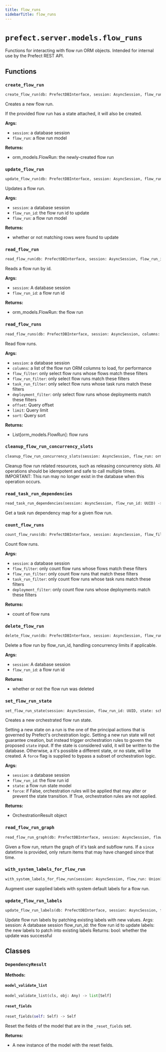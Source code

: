 ```yaml
---
title: flow_runs
sidebarTitle: flow_runs
---
```


# `prefect.server.models.flow_runs`



Functions for interacting with flow run ORM objects.
Intended for internal use by the Prefect REST API.


## Functions

### `create_flow_run` <sup><a href="https://github.com/PrefectHQ/prefect/blob/main/src/prefect/server/models/flow_runs.py#L63" target="_blank"><Icon icon="github" style="width: 14px; height: 14px;" /></a></sup>

```python
create_flow_run(db: PrefectDBInterface, session: AsyncSession, flow_run: schemas.core.FlowRun, orchestration_parameters: Optional[dict[str, Any]] = None) -> orm_models.FlowRun
```


Creates a new flow run.

If the provided flow run has a state attached, it will also be created.

**Args:**
- `session`: a database session
- `flow_run`: a flow run model

**Returns:**
- orm_models.FlowRun: the newly-created flow run


### `update_flow_run` <sup><a href="https://github.com/PrefectHQ/prefect/blob/main/src/prefect/server/models/flow_runs.py#L149" target="_blank"><Icon icon="github" style="width: 14px; height: 14px;" /></a></sup>

```python
update_flow_run(db: PrefectDBInterface, session: AsyncSession, flow_run_id: UUID, flow_run: schemas.actions.FlowRunUpdate) -> bool
```


Updates a flow run.

**Args:**
- `session`: a database session
- `flow_run_id`: the flow run id to update
- `flow_run`: a flow run model

**Returns:**
- whether or not matching rows were found to update


### `read_flow_run` <sup><a href="https://github.com/PrefectHQ/prefect/blob/main/src/prefect/server/models/flow_runs.py#L178" target="_blank"><Icon icon="github" style="width: 14px; height: 14px;" /></a></sup>

```python
read_flow_run(db: PrefectDBInterface, session: AsyncSession, flow_run_id: UUID, for_update: bool = False) -> Optional[orm_models.FlowRun]
```


Reads a flow run by id.

**Args:**
- `session`: A database session
- `flow_run_id`: a flow run id

**Returns:**
- orm_models.FlowRun: the flow run


### `read_flow_runs` <sup><a href="https://github.com/PrefectHQ/prefect/blob/main/src/prefect/server/models/flow_runs.py#L282" target="_blank"><Icon icon="github" style="width: 14px; height: 14px;" /></a></sup>

```python
read_flow_runs(db: PrefectDBInterface, session: AsyncSession, columns: Optional[list[str]] = None, flow_filter: Optional[schemas.filters.FlowFilter] = None, flow_run_filter: Optional[schemas.filters.FlowRunFilter] = None, task_run_filter: Optional[schemas.filters.TaskRunFilter] = None, deployment_filter: Optional[schemas.filters.DeploymentFilter] = None, work_pool_filter: Optional[schemas.filters.WorkPoolFilter] = None, work_queue_filter: Optional[schemas.filters.WorkQueueFilter] = None, offset: Optional[int] = None, limit: Optional[int] = None, sort: schemas.sorting.FlowRunSort = schemas.sorting.FlowRunSort.ID_DESC) -> Sequence[orm_models.FlowRun]
```


Read flow runs.

**Args:**
- `session`: a database session
- `columns`: a list of the flow run ORM columns to load, for performance
- `flow_filter`: only select flow runs whose flows match these filters
- `flow_run_filter`: only select flow runs match these filters
- `task_run_filter`: only select flow runs whose task runs match these filters
- `deployment_filter`: only select flow runs whose deployments match these filters
- `offset`: Query offset
- `limit`: Query limit
- `sort`: Query sort

**Returns:**
- List[orm_models.FlowRun]: flow runs


### `cleanup_flow_run_concurrency_slots` <sup><a href="https://github.com/PrefectHQ/prefect/blob/main/src/prefect/server/models/flow_runs.py#L345" target="_blank"><Icon icon="github" style="width: 14px; height: 14px;" /></a></sup>

```python
cleanup_flow_run_concurrency_slots(session: AsyncSession, flow_run: orm_models.FlowRun) -> None
```


Cleanup flow run related resources, such as releasing concurrency slots.
All operations should be idempotent and safe to call multiple times.
IMPORTANT: This run may no longer exist in the database when this operation occurs.


### `read_task_run_dependencies` <sup><a href="https://github.com/PrefectHQ/prefect/blob/main/src/prefect/server/models/flow_runs.py#L387" target="_blank"><Icon icon="github" style="width: 14px; height: 14px;" /></a></sup>

```python
read_task_run_dependencies(session: AsyncSession, flow_run_id: UUID) -> List[DependencyResult]
```


Get a task run dependency map for a given flow run.


### `count_flow_runs` <sup><a href="https://github.com/PrefectHQ/prefect/blob/main/src/prefect/server/models/flow_runs.py#L435" target="_blank"><Icon icon="github" style="width: 14px; height: 14px;" /></a></sup>

```python
count_flow_runs(db: PrefectDBInterface, session: AsyncSession, flow_filter: Optional[schemas.filters.FlowFilter] = None, flow_run_filter: Optional[schemas.filters.FlowRunFilter] = None, task_run_filter: Optional[schemas.filters.TaskRunFilter] = None, deployment_filter: Optional[schemas.filters.DeploymentFilter] = None, work_pool_filter: Optional[schemas.filters.WorkPoolFilter] = None, work_queue_filter: Optional[schemas.filters.WorkQueueFilter] = None) -> int
```


Count flow runs.

**Args:**
- `session`: a database session
- `flow_filter`: only count flow runs whose flows match these filters
- `flow_run_filter`: only count flow runs that match these filters
- `task_run_filter`: only count flow runs whose task runs match these filters
- `deployment_filter`: only count flow runs whose deployments match these filters

**Returns:**
- count of flow runs


### `delete_flow_run` <sup><a href="https://github.com/PrefectHQ/prefect/blob/main/src/prefect/server/models/flow_runs.py#L477" target="_blank"><Icon icon="github" style="width: 14px; height: 14px;" /></a></sup>

```python
delete_flow_run(db: PrefectDBInterface, session: AsyncSession, flow_run_id: UUID) -> bool
```


Delete a flow run by flow_run_id, handling concurrency limits if applicable.

**Args:**
- `session`: A database session
- `flow_run_id`: a flow run id

**Returns:**
- whether or not the flow run was deleted


### `set_flow_run_state` <sup><a href="https://github.com/PrefectHQ/prefect/blob/main/src/prefect/server/models/flow_runs.py#L507" target="_blank"><Icon icon="github" style="width: 14px; height: 14px;" /></a></sup>

```python
set_flow_run_state(session: AsyncSession, flow_run_id: UUID, state: schemas.states.State, force: bool = False, flow_policy: Optional[Type[FlowRunOrchestrationPolicy]] = None, orchestration_parameters: Optional[Dict[str, Any]] = None) -> OrchestrationResult
```


Creates a new orchestrated flow run state.

Setting a new state on a run is the one of the principal actions that is governed by
Prefect's orchestration logic. Setting a new run state will not guarantee creation,
but instead trigger orchestration rules to govern the proposed `state` input. If
the state is considered valid, it will be written to the database. Otherwise, a
it's possible a different state, or no state, will be created. A `force` flag is
supplied to bypass a subset of orchestration logic.

**Args:**
- `session`: a database session
- `flow_run_id`: the flow run id
- `state`: a flow run state model
- `force`: if False, orchestration rules will be applied that may alter or prevent
the state transition. If True, orchestration rules are not applied.

**Returns:**
- OrchestrationResult object


### `read_flow_run_graph` <sup><a href="https://github.com/PrefectHQ/prefect/blob/main/src/prefect/server/models/flow_runs.py#L595" target="_blank"><Icon icon="github" style="width: 14px; height: 14px;" /></a></sup>

```python
read_flow_run_graph(db: PrefectDBInterface, session: AsyncSession, flow_run_id: UUID, since: datetime.datetime = earliest_possible_datetime()) -> Graph
```


Given a flow run, return the graph of it's task and subflow runs. If a `since`
datetime is provided, only return items that may have changed since that time.


### `with_system_labels_for_flow_run` <sup><a href="https://github.com/PrefectHQ/prefect/blob/main/src/prefect/server/models/flow_runs.py#L615" target="_blank"><Icon icon="github" style="width: 14px; height: 14px;" /></a></sup>

```python
with_system_labels_for_flow_run(session: AsyncSession, flow_run: Union[schemas.core.FlowRun, schemas.actions.FlowRunCreate]) -> schemas.core.KeyValueLabels
```


Augment user supplied labels with system default labels for a flow
run.


### `update_flow_run_labels` <sup><a href="https://github.com/PrefectHQ/prefect/blob/main/src/prefect/server/models/flow_runs.py#L652" target="_blank"><Icon icon="github" style="width: 14px; height: 14px;" /></a></sup>

```python
update_flow_run_labels(db: PrefectDBInterface, session: AsyncSession, flow_run_id: UUID, labels: KeyValueLabels) -> bool
```


Update flow run labels by patching existing labels with new values.
Args:
    session: A database session
    flow_run_id: the flow run id to update
    labels: the new labels to patch into existing labels
Returns:
    bool: whether the update was successful


## Classes

### `DependencyResult` <sup><a href="https://github.com/PrefectHQ/prefect/blob/main/src/prefect/server/models/flow_runs.py#L374" target="_blank"><Icon icon="github" style="width: 14px; height: 14px;" /></a></sup>

**Methods:**

#### `model_validate_list` <sup><a href="https://github.com/PrefectHQ/prefect/blob/main/src/prefect/_internal/schemas/bases.py#L56" target="_blank"><Icon icon="github" style="width: 14px; height: 14px;" /></a></sup>

```python
model_validate_list(cls, obj: Any) -> list[Self]
```

#### `reset_fields` <sup><a href="https://github.com/PrefectHQ/prefect/blob/main/src/prefect/_internal/schemas/bases.py#L85" target="_blank"><Icon icon="github" style="width: 14px; height: 14px;" /></a></sup>

```python
reset_fields(self: Self) -> Self
```

Reset the fields of the model that are in the `_reset_fields` set.

**Returns:**
- A new instance of the model with the reset fields.

